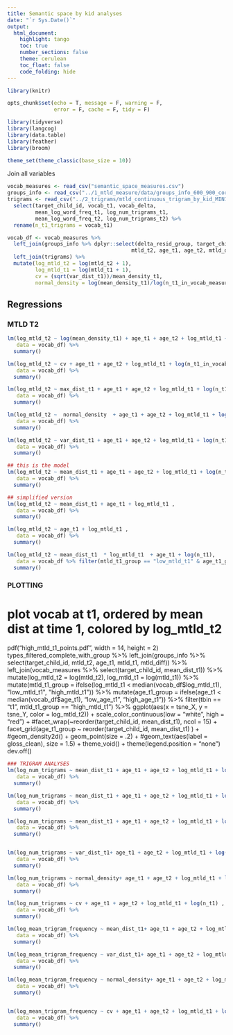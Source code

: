```yaml
---
title: Semantic space by kid analyses
date: "`r Sys.Date()`"
output:
  html_document:
    highlight: tango
    toc: true
    number_sections: false
    theme: cerulean
    toc_float: false
    code_folding: hide
---
```


```r
library(knitr)

opts_chunk$set(echo = T, message = F, warning = F, 
               error = F, cache = F, tidy = F)

library(tidyverse)
library(langcog)
library(data.table)
library(feather)
library(broom)

theme_set(theme_classic(base_size = 10))
```


Join all variables
```r
vocab_measures <- read_csv("semantic_space_measures.csv")
groups_info <- read_csv("../1_mtld_measure/data/groups_info_600_900_corrected.csv")
trigrams <- read_csv("../2_trigrams/mtld_continuous_trigram_by_kid_MIN1.csv") %>%
  select(target_child_id, vocab_t1, vocab_delta,
         mean_log_word_freq_t1, log_num_trigrams_t1,
         mean_log_word_freq_t2, log_num_trigrams_t2) %>%
  rename(n_t1_trigrams = vocab_t1)

vocab_df <- vocab_measures %>%
  left_join(groups_info %>% dplyr::select(delta_resid_group, target_child_id, mtld_t1, 
                                        mtld_t2, age_t1, age_t2, mtld_diff, age_diff)) %>%
  left_join(trigrams) %>%
  mutate(log_mtld_t2 = log(mtld_t2 + 1),
         log_mtld_t1 = log(mtld_t1 + 1),
         cv = (sqrt(var_dist_t1))/mean_density_t1,
         normal_density = log(mean_density_t1)/log(n_t1_in_vocab_measures)) 
```
   
## Regressions
### MTLD T2
```r
lm(log_mtld_t2 ~ log(mean_density_t1) + age_t1 + age_t2 + log_mtld_t1 + log(n_t1_in_vocab_measures) , 
   data = vocab_df) %>%
  summary()

lm(log_mtld_t2 ~ cv + age_t1 + age_t2 + log_mtld_t1 + log(n_t1_in_vocab_measures) , 
   data = vocab_df) %>%
  summary()

lm(log_mtld_t2 ~ max_dist_t1 + age_t1 + age_t2 + log_mtld_t1 + log(n_t1_in_vocab_measures) , 
   data = vocab_df) %>%
  summary()

lm(log_mtld_t2 ~  normal_density  + age_t1 + age_t2 + log_mtld_t1 + log(n_t1_in_vocab_measures) , 
   data = vocab_df) %>%
  summary()

lm(log_mtld_t2 ~ var_dist_t1 + age_t1 + age_t2 + log_mtld_t1 + log(n_t1_in_vocab_measures) , 
   data = vocab_df) %>%
  summary()
```

```r
## this is the model
lm(log_mtld_t2 ~ mean_dist_t1 + age_t1 + age_t2 + log_mtld_t1 + log(n_t1_in_vocab_measures),
   data = vocab_df) %>%
  summary()

## simplified version
lm(log_mtld_t2 ~ mean_dist_t1 + age_t1 + log_mtld_t1 ,
   data = vocab_df) %>%
  summary()

lm(log_mtld_t2 ~ age_t1 + log_mtld_t1 ,
   data = vocab_df) %>%
  summary()

lm(log_mtld_t2 ~ mean_dist_t1  * log_mtld_t1  + age_t1 + log(n_t1), 
   data = vocab_df %>% filter(mtld_t1_group == "low_mtld_t1" & age_t1_group == "low_age_t1")) %>%
  summary()
```

### PLOTTING

# plot vocab at t1, ordered by mean dist at time 1, colored by log_mtld_t2

pdf("high_mtld_t1_points.pdf", width = 14, height = 2)
types_filtered_complete_with_group %>%
  left_join(groups_info %>% select(target_child_id, mtld_t2, age_t1, mtld_t1, mtld_diff)) %>%
  left_join(vocab_measures %>% select(target_child_id, mean_dist_t1)) %>%
  mutate(log_mtld_t2 = log(mtld_t2),
         log_mtld_t1 = log(mtld_t1)) %>%
  mutate(mtld_t1_group = ifelse(log_mtld_t1 < median(vocab_df$log_mtld_t1), "low_mtld_t1", "high_mtld_t1")) %>%
  mutate(age_t1_group = ifelse(age_t1 < median(vocab_df$age_t1), "low_age_t1", "high_age_t1")) %>%
  filter(tbin == "t1",
         mtld_t1_group == "high_mtld_t1") %>%
  ggplot(aes(x = tsne_X, y = tsne_Y, color = log_mtld_t2)) +
  scale_color_continuous(low = "white", high = "red") +
  #facet_wrap(~reorder(target_child_id, mean_dist_t1), ncol = 15) +
  facet_grid(age_t1_group ~ reorder(target_child_id, mean_dist_t1)  ) +
  #geom_density2d() +
  geom_point(size = .2) +
  #geom_text(aes(label = gloss_clean), size = 1.5) +
  theme_void()  +
 theme(legend.position = "none")
dev.off()


```r
### TRIGRAM ANALYSES
lm(log_num_trigrams ~ mean_dist_t1 + age_t1 + age_t2 + log_mtld_t1 + log(n_t1) , 
   data = vocab_df) %>%
  summary()

lm(log_num_trigrams ~ mean_dist_t1 + age_t1 + age_t2 + log_mtld_t1 + log(total_vocab_size) , 
   data = vocab_df) %>%
  summary()

lm(log_num_trigrams ~ mean_dist_t1 + age_t1 + age_t2 + log_mtld_t1 + log(total_vocab_size) , 
   data = vocab_df) %>%
  summary()


lm(log_num_trigrams ~ var_dist_t1+ age_t1 + age_t2 + log_mtld_t1 + log(n_t1) , 
   data = vocab_df) %>%
  summary()

lm(log_num_trigrams ~ normal_density+ age_t1 + age_t2 + log_mtld_t1 + log(n_t1) , 
   data = vocab_df) %>%
  summary()

lm(log_num_trigrams ~ cv + age_t1 + age_t2 + log_mtld_t1 + log(n_t1) , 
   data = vocab_df) %>%
  summary()

lm(log_mean_trigram_frequency ~ mean_dist_t1+ age_t1 + age_t2 + log_mtld_t1 + log(n_t1) , 
   data = vocab_df) %>%
  summary()

lm(log_mean_trigram_frequency ~ var_dist_t1+ age_t1 + age_t2 + log_mtld_t1 + log(n_t1) , 
   data = vocab_df) %>%
  summary()

lm(log_mean_trigram_frequency ~ normal_density+ age_t1 + age_t2 + log_mtld_t1 + log(n_t1) , 
   data = vocab_df) %>%
  summary()


lm(log_mean_trigram_frequency ~ cv + age_t1 + age_t2 + log_mtld_t1 + log(n_t1) , 
   data = vocab_df) %>%
  summary()
```








